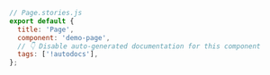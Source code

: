 ```js
// Page.stories.js
export default {
  title: 'Page',
  component: 'demo-page',
  // 👇 Disable auto-generated documentation for this component
  tags: ['!autodocs'],
};
```
